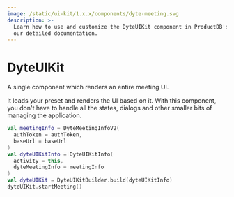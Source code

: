```yaml
---
image: /static/ui-kit/1.x.x/components/dyte-meeting.svg
description: >-
  Learn how to use and customize the DyteUIKit component in ProductDB's Android with
  our detailed documentation.
---
```


# DyteUIKit

A single component which renders an entire meeting UI.

It loads your preset and renders the UI based on it. With this component, you
don't have to handle all the states, dialogs and other smaller bits of managing
the application.

```kotlin
val meetingInfo = DyteMeetingInfoV2(
  authToken = authToken,
  baseUrl = baseUrl
)
val dyteUIKitInfo = DyteUIKitInfo(
  activity = this,
  dyteMeetingInfo = meetingInfo
)
val dyteUIKit = DyteUIKitBuilder.build(dyteUIKitInfo)
dyteUIKit.startMeeting()
```

<head>
  <title>Android DyteUIKit</title>
</head>
